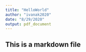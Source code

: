 ```yaml
---
title: "HelloWorld"
author: "ivanak2020"
date: "8/29/2020"
output: pdf_document
---
```


## This is a markdown file